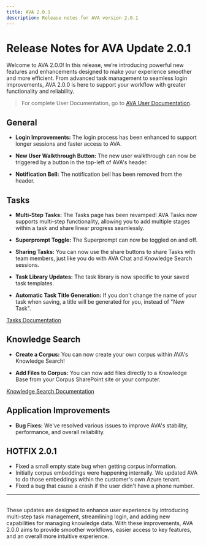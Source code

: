 ```yaml
---
title: AVA 2.0.1
description: Release notes for AVA version 2.0.1
---
```


# Release Notes for AVA Update 2.0.1

Welcome to AVA 2.0.0! In this release, we’re introducing powerful new features and enhancements designed to make your experience smoother and more efficient. From advanced task management to seamless login improvements, AVA 2.0.0 is here to support your workflow with greater functionality and reliability.

> For complete User Documentation, go to [AVA User Documentation](https://datarm.notion.site/AVA-User-Documentation-d522aab7765b4f4aaf38aeaf0186e66e).

## General

- **Login Improvements:** The login process has been enhanced to support longer sessions and faster access to AVA.

- **New User Walkthrough Button:** The new user walkthrough can now be triggered by a button in the top-left of AVA's header.

- **Notification Bell:** The notification bell has been removed from the header.

## Tasks

- **Multi-Step Tasks:** The Tasks page has been revamped! AVA Tasks now supports multi-step functionality, allowing you to add multiple stages within a task and share linear progress seamlessly.

- **Superprompt Toggle:** The Superprompt can now be toggled on and off.

- **Sharing Tasks:** You can now use the share buttons to share Tasks with team members, just like you do with AVA Chat and Knowledge Search sessions.

- **Task Library Updates:** The task library is now specific to your saved task templates.

- **Automatic Task Title Generation:** If you don't change the name of your task when saving, a title will be generated for you, instead of "New Task".

[Tasks Documentation](https://datarm.notion.site/AVA-Tasks-b59f920b85884e9f98cb3c2cba14d9e4)

## Knowledge Search

- **Create a Corpus:** You can now create your own corpus within AVA's Knowledge Search!

- **Add Files to Corpus:** You can now add files directly to a Knowledge Base from your Corpus SharePoint site or your computer.

[Knowledge Search Documentation](https://datarm.notion.site/AVA-Knowledge-Search-In-Continued-Development-9b4904139f224574a8d4995f2d0ca333)

## Application Improvements

- **Bug Fixes:** We've resolved various issues to improve AVA's stability, performance, and overall reliability.

## HOTFIX 2.0.1

- Fixed a small empty state bug when getting corpus information.
- Initially corpus embeddings were happening internally. We updated AVA to do those embeddings within the customer's own Azure tenant.
- Fixed a bug that cause a crash if the user didn't have a phone number.

---

\
These updates are designed to enhance user experience by introducing multi-step task management, streamlining login, and adding new capabilities for managing knowledge data. With these improvements, AVA 2.0.0 aims to provide smoother workflows, easier access to key features, and an overall more intuitive experience.
